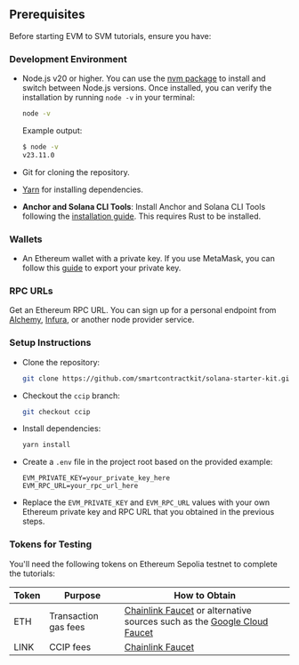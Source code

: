 ## Prerequisites

Before starting EVM to SVM tutorials, ensure you have:

### Development Environment

- Node.js v20 or higher. You can use the [nvm package](https://www.npmjs.com/package/nvm) to install and switch between Node.js versions. Once installed, you can verify the installation by running `node -v` in your terminal:

  ```bash
  node -v
  ```

  Example output:

  ```bash
  $ node -v
  v23.11.0
  ```

- Git for cloning the repository.
- [Yarn](https://yarnpkg.com/) for installing dependencies.
- **Anchor and Solana CLI Tools**: Install Anchor and Solana CLI Tools following the [installation guide](https://www.anchor-lang.com/docs/installation). This requires Rust to be installed.

### Wallets

- An Ethereum wallet with a private key. If you use MetaMask, you can follow this [guide](https://support.metamask.io/managing-my-wallet/secret-recovery-phrase-and-private-keys/how-to-export-an-accounts-private-key/) to export your private key.

### RPC URLs

Get an Ethereum RPC URL. You can sign up for a personal endpoint from [Alchemy](https://www.alchemy.com/), [Infura](https://www.infura.io/), or another node provider service.

### Setup Instructions

- Clone the repository:
  ```bash
  git clone https://github.com/smartcontractkit/solana-starter-kit.git && cd solana-starter-kit
  ```
- Checkout the `ccip` branch:

  ```bash
  git checkout ccip
  ```

- Install dependencies:

  ```bash
  yarn install
  ```

- Create a `.env` file in the project root based on the provided example:

  ```
  EVM_PRIVATE_KEY=your_private_key_here
  EVM_RPC_URL=your_rpc_url_here
  ```

- Replace the `EVM_PRIVATE_KEY` and `EVM_RPC_URL` values with your own Ethereum private key and RPC URL that you obtained in the previous steps.

### Tokens for Testing

You'll need the following tokens on Ethereum Sepolia testnet to complete the tutorials:

| Token | Purpose              | How to Obtain                                                                                                                                                               |
| ----- | -------------------- | --------------------------------------------------------------------------------------------------------------------------------------------------------------------------- |
| ETH   | Transaction gas fees | [Chainlink Faucet](https://faucets.chain.link/) or alternative sources such as the [Google Cloud Faucet](https://cloud.google.com/application/web3/faucet/ethereum/sepolia) |
| LINK  | CCIP fees            | [Chainlink Faucet](https://faucets.chain.link/)                                                                                                                             |
